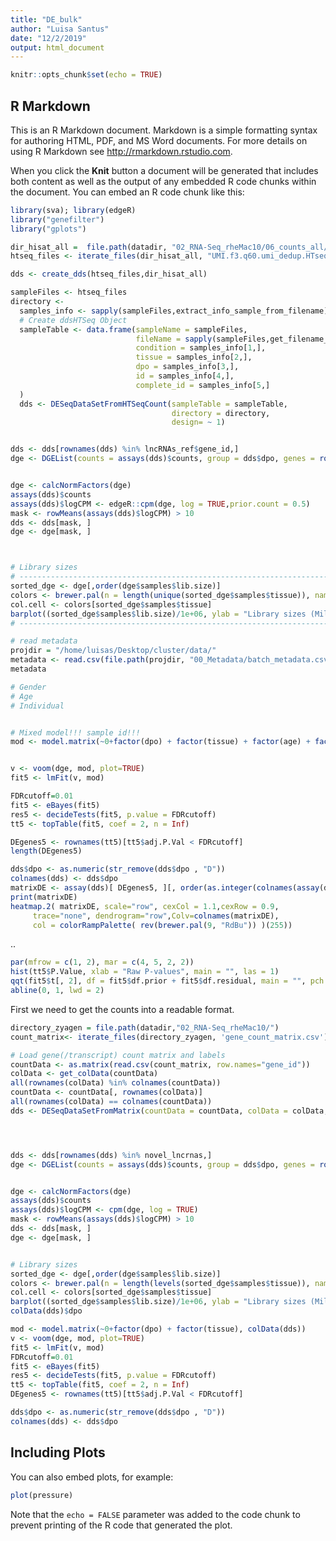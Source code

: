 ```yaml
---
title: "DE_bulk"
author: "Luisa Santus"
date: "12/2/2019"
output: html_document
---
```


```r
knitr::opts_chunk$set(echo = TRUE)
```

## R Markdown

This is an R Markdown document. Markdown is a simple formatting syntax for authoring HTML, PDF, and MS Word documents. For more details on using R Markdown see <http://rmarkdown.rstudio.com>.

When you click the **Knit** button a document will be generated that includes both content as well as the output of any embedded R code chunks within the document. You can embed an R code chunk like this:

```r
library(sva); library(edgeR)
library("genefilter")
library("gplots")

dir_hisat_all =  file.path(datadir, "02_RNA-Seq_rheMac10/06_counts_all/")
htseq_files <- iterate_files(dir_hisat_all, "UMI.f3.q60.umi_dedup.HTseq.gene_counts.tab")

dds <- create_dds(htseq_files,dir_hisat_all)

sampleFiles <- htseq_files
directory <- 
  samples_info <- sapply(sampleFiles,extract_info_sample_from_filename)
  # Create ddsHTSeq Object 
  sampleTable <- data.frame(sampleName = sampleFiles,
                            fileName = sapply(sampleFiles,get_filename_and_dirs),
                            condition = samples_info[1,],
                            tissue = samples_info[2,], 
                            dpo = samples_info[3,], 
                            id = samples_info[4,],
                            complete_id = samples_info[5,]
  )
  dds <- DESeqDataSetFromHTSeqCount(sampleTable = sampleTable,
                                    directory = directory,
                                    design= ~ 1)


dds <- dds[rownames(dds) %in% lncRNAs_ref$gene_id,]
dge <- DGEList(counts = assays(dds)$counts, group = dds$dpo, genes = rownames(dds), samples = colData(dds))


dge <- calcNormFactors(dge)
assays(dds)$counts
assays(dds)$logCPM <- edgeR::cpm(dge, log = TRUE,prior.count = 0.5)
mask <- rowMeans(assays(dds)$logCPM) > 10
dds <- dds[mask, ]
dge <- dge[mask, ]



# Library sizes
# --------------------------------------------------------------------------------------
sorted_dge <- dge[,order(dge$samples$lib.size)]
colors <- brewer.pal(n = length(unique(sorted_dge$samples$tissue)), name = 'Paired')
col.cell <- colors[sorted_dge$samples$tissue]
barplot((sorted_dge$samples$lib.size)/1e+06, ylab = "Library sizes (Millions)", names.arg=(sorted_dge$samples$complete_id), las = 2, cex.names = 0.4, col = col.cell,legend = unique(sorted_dge$samples$tissue), args.legend = list(x = "topleft"))
# --------------------------------------------------------------------------------------------

# read metadata 
projdir = "/home/luisas/Desktop/cluster/data/"
metadata <- read.csv(file.path(projdir, "00_Metadata/batch_metadata.csv"), header = FALSE)
metadata

# Gender 
# Age
# Individual 


# Mixed model!!! sample id!!!
mod <- model.matrix(~0+factor(dpo) + factor(tissue) + factor(age) + factor(gender), colData(dds))


v <- voom(dge, mod, plot=TRUE)
fit5 <- lmFit(v, mod)

FDRcutoff=0.01
fit5 <- eBayes(fit5)
res5 <- decideTests(fit5, p.value = FDRcutoff)
tt5 <- topTable(fit5, coef = 2, n = Inf)

DEgenes5 <- rownames(tt5)[tt5$adj.P.Val < FDRcutoff]
length(DEgenes5)
```

```r
dds$dpo <- as.numeric(str_remove(dds$dpo , "D"))
colnames(dds) <- dds$dpo 
matrixDE <- assay(dds)[ DEgenes5, ][, order(as.integer(colnames(assay(dds)[ DEgenes5, ])))]
print(matrixDE)
heatmap.2( matrixDE, scale="row", cexCol = 1.1,cexRow = 0.9,
     trace="none", dendrogram="row",Colv=colnames(matrixDE), 
     col = colorRampPalette( rev(brewer.pal(9, "RdBu")) )(255))
```
..
```r
par(mfrow = c(1, 2), mar = c(4, 5, 2, 2))
hist(tt5$P.Value, xlab = "Raw P-values", main = "", las = 1)
qqt(fit5$t[, 2], df = fit5$df.prior + fit5$df.residual, main = "", pch = ".", cex = 3)
abline(0, 1, lwd = 2)
```



First we need to get the counts into a readable format.
```r
directory_zyagen = file.path(datadir,"02_RNA-Seq_rheMac10/")
count_matrix<- iterate_files(directory_zyagen, 'gene_count_matrix.csv')

# Load gene(/transcript) count matrix and labels
countData <- as.matrix(read.csv(count_matrix, row.names="gene_id"))
colData <- get_colData(countData)
all(rownames(colData) %in% colnames(countData))
countData <- countData[, rownames(colData)]
all(rownames(colData) == colnames(countData))
dds <- DESeqDataSetFromMatrix(countData = countData, colData = colData, design = ~tissue)




dds <- dds[rownames(dds) %in% novel_lncrnas,]
dge <- DGEList(counts = assays(dds)$counts, group = dds$dpo, genes = rownames(dds), samples = colData(dds))


dge <- calcNormFactors(dge)
assays(dds)$counts
assays(dds)$logCPM <- cpm(dge, log = TRUE)
mask <- rowMeans(assays(dds)$logCPM) > 10
dds <- dds[mask, ]
dge <- dge[mask, ]


# Library sizes
sorted_dge <- dge[,order(dge$samples$lib.size)]
colors <- brewer.pal(n = length(levels(sorted_dge$samples$tissue)), name = 'Paired')
col.cell <- colors[sorted_dge$samples$tissue]
barplot((sorted_dge$samples$lib.size)/1e+06, ylab = "Library sizes (Millions)", names.arg=(sorted_dge$samples$complete_id), las = 2, cex.names = 0.4, col = col.cell,legend = unique(sorted_dge$samples$tissue), args.legend = list(x = "topleft"))
colData(dds)$dpo

mod <- model.matrix(~0+factor(dpo) + factor(tissue), colData(dds))
v <- voom(dge, mod, plot=TRUE)
fit5 <- lmFit(v, mod)
FDRcutoff=0.01
fit5 <- eBayes(fit5)
res5 <- decideTests(fit5, p.value = FDRcutoff)
tt5 <- topTable(fit5, coef = 2, n = Inf)
DEgenes5 <- rownames(tt5)[tt5$adj.P.Val < FDRcutoff]

dds$dpo <- as.numeric(str_remove(dds$dpo , "D"))
colnames(dds) <- dds$dpo 
```


## Including Plots

You can also embed plots, for example:

```r
plot(pressure)
```

Note that the `echo = FALSE` parameter was added to the code chunk to prevent printing of the R code that generated the plot.
